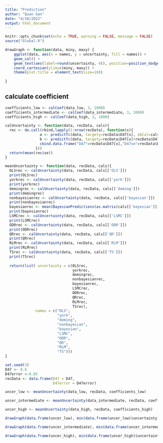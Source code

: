 ```yaml
---
title: "Prediction"
author: "Quan Gan"
date: "4/10/2022"
output: html_document
---
```


```r
knitr::opts_chunk$set(echo = TRUE, warning = FALSE, message = FALSE)
source("Global.R")
```

```r
drawGraph <- function(data, miny, maxy) {
    ggplot(data, aes(x = names, y = uncertainty, fill = names)) +
    geom_col() +
    geom_text(aes(label=round(uncertainty, 4)), position=position_dodge(width=0.9), vjust=-0.25) +
    coord_cartesian(ylim=c(miny, maxy)) +
    theme(plot.title = element_text(size=10))
  
}
```

## calculate coefficient
```r
coefficients_low <- calCoef(data_low, 3, 1000)
coefficients_intermediate <- calCoef(data_intermediate, 3, 1000)
coefficients_high <- calCoef(data_high, 3, 1000)
```




```r
calUncertainty <- function(data, recData, cals){
  rec <- do.call(rbind,lapply(1:nrow(recData), function(x){
                a <- predictTc(data, targety=recData$D47[x], obCal=cals)
                b <- predictTc(data, targety=recData$D47[x]+recData$D47error[x], obCal=cals)
                cbind.data.frame("D47"=recData$D47[x],"D47se"=recData$D47error[x], "Tc"=a$temp, "se"=a$temp-b$temp)
              }))
  return(mean(rec$se))
}
```

```r
meanUncertainty <- function(data, recData, cals){
  OLSrec <- calUncertainty(data, recData, cals[['OLS']])
  print(OLSrec)
  yorkrec <- calUncertainty(data, recData, cals[['york']])
  print(yorkrec)
  demingrec <- calUncertainty(data, recData, cals[['deming']])
  print(demingrec)
  nonbayesianrec <- calUncertainty(data, recData, cals[['bayesian']])
  print(nonbayesianrec)
  bayesianrec <- mean(BayesianPredictions(as.matrix(cals[['bayesian']]), recData$D47, abs(recData$D47error), 100)$se)
  print(bayesianrec)
  LSMCrec <- calUncertainty(data, recData, cals[['LSMC']])
  print(LSMCrec)
  ODRrec <- calUncertainty(data, recData, cals[['ODR']])
  print(ODRrec)
  QRrec <- calUncertainty(data, recData, cals[['QR']])
  print(QRrec)
  RLMrec <- calUncertainty(data, recData, cals[['RLM']])
  print(RLMrec)
  TSrec <- calUncertainty(data, recData, cals[['TS']])
  print(TSrec)
  
  return(list( uncertainty = c(OLSrec, 
                               yorkrec,
                               demingrec,
                               nonbayesianrec,
                               bayesianrec,
                               LSMCrec,
                               ODRrec,
                               QRrec,
                               RLMrec,
                               TSrec),
              names = c("OLS",
                        "york",
                        "deming",
                        "nonbayesian",
                        "bayesian",
                        "LSMC",
                        "ODR",
                        "QR",
                        "RLM",
                        "TS")))
}
```

```r
set.seed(3)
D47 <- 0.6
D47error <-0.05
recData <- data.frame(D47 = D47,
                      D47error = D47error)

```


```r
uncer_low <- meanUncertainty(data_low, recData, coefficients_low)

uncer_intermediate <- meanUncertainty(data_intermediate, recData, coefficients_intermediate)

uncer_high <- meanUncertainty(data_high, recData, coefficients_high)
```

```r
drawGraph(data.frame(uncer_low), min(data.frame(uncer_low)$uncertainty), max(data.frame(uncer_low)$uncertainty))
```

```r

drawGraph(data.frame(uncer_intermediate), min(data.frame(uncer_intermediate)$uncertainty), max(data.frame(uncer_intermediate)$uncertainty))
```

```r

drawGraph(data.frame(uncer_high), min(data.frame(uncer_high)$uncertainty), max(data.frame(uncer_high)$uncertainty))
```





